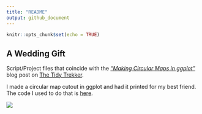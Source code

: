 ```yaml
---
title: "README"
output: github_document
---
```


```r
knitr::opts_chunk$set(echo = TRUE)
```

## A Wedding Gift

Script/Project files that coincide with the [*"Making Circular Maps in ggplot"*](https://thetidytrekker.com/post/making-circular-maps/making-circular-maps.html) blog post on [The Tidy Trekker](https://www.thetidytrekker.com).

I made a circular map cutout in ggplot and had it printed for my best friend. The code I used to do that is [here](scripts/processing.R).

![](images/finishedmap.png)